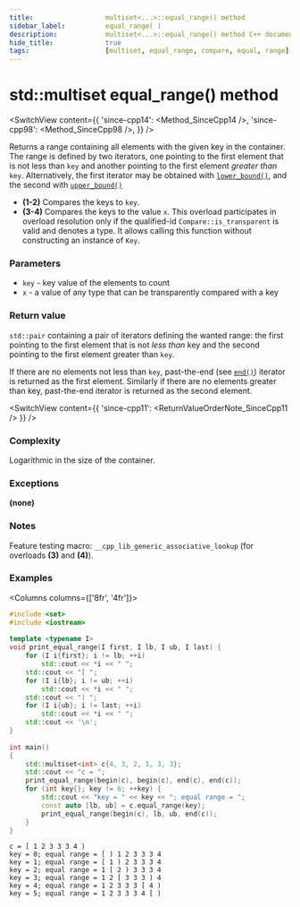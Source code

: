 ```yaml
---
title:					multiset<...>::equal_range() method
sidebar_label:			equal_range( )
description:			multiset<...>::equal_range() method C++ documentation
hide_title:				true
tags:					[multiset, equal_range, compare, equal, range]
---
```



<!----------------- Codes ---------------------->



# std::multiset equal_range() method

<SwitchView content={{
    'since-cpp14': <Method_SinceCpp14 />,
    'since-cpp98': <Method_SinceCpp98 />,
    }} />

Returns a range containing all elements with the given key in the container. 
The range is defined by two iterators, one pointing to the first element that is not less than `key` and another pointing to the first element *greater than* `key`.
Alternatively, the first iterator may be obtained with [`lower_bound()`](/docs/std/containers/sets/multiset/lower_bound), and the second with [`upper_bound()`](/docs/std/containers/sets/multiset/upper_bound)

 - **(1-2)** Compares the keys to `key`.
 - **(3-4)** Compares the keys to the value `x`.
    This overload participates in overload resolution only if the qualified-id `Compare::is_transparent` is valid and denotes a type.
    It allows calling this function without constructing an instance of `Key`.

### Parameters

- `key` - key value of the elements to count
- `x` - a value of any type that can be transparently compared with a key

### Return value

`std::pair` containing a pair of iterators defining the wanted range: the first pointing to the first element that is not *less than* key and the second pointing to the first element greater than `key`.

If there are no elements not less than `key`, past-the-end (see [`end()`](/docs/std/containers/sets/multiset/end)) iterator is returned as the first element.
Similarly if there are no elements greater than key, past-the-end iterator is returned as the second element.

<SwitchView content={{
    'since-cpp11': <ReturnValueOrderNote_SinceCpp11 />
    }} />

### Complexity

Logarithmic in the size of the container.

### Exceptions

**(none)**

### Notes

Feature testing macro: `__cpp_lib_generic_associative_lookup` (for overloads **(3)** and **(4)**).

### Examples

<Columns columns={['8fr', '4fr']}>
<div>

```cpp title='Main.cpp' showLineNumbers
#include <set>
#include <iostream>
 
template <typename I>
void print_equal_range(I first, I lb, I ub, I last) {
    for (I i{first}; i != lb; ++i)
        std::cout << *i << " ";
    std::cout << "[ ";
    for (I i{lb}; i != ub; ++i)
        std::cout << *i << " ";
    std::cout << ") ";
    for (I i{ub}; i != last; ++i)
        std::cout << *i << " ";
    std::cout << '\n';
}
 
int main()
{
    std::multiset<int> c{4, 3, 2, 1, 3, 3};
    std::cout << "c = ";
    print_equal_range(begin(c), begin(c), end(c), end(c));
    for (int key{}; key != 6; ++key) {
        std::cout << "key = " << key << "; equal range = ";
        const auto [lb, ub] = c.equal_range(key);
        print_equal_range(begin(c), lb, ub, end(c));
    }
}
```

</div>
<div>

```plaintext title="Output"
c = [ 1 2 3 3 3 4 )
key = 0; equal range = [ ) 1 2 3 3 3 4
key = 1; equal range = [ 1 ) 2 3 3 3 4
key = 2; equal range = 1 [ 2 ) 3 3 3 4
key = 3; equal range = 1 2 [ 3 3 3 ) 4
key = 4; equal range = 1 2 3 3 3 [ 4 )
key = 5; equal range = 1 2 3 3 3 4 [ )
```

</div>
</Columns>
